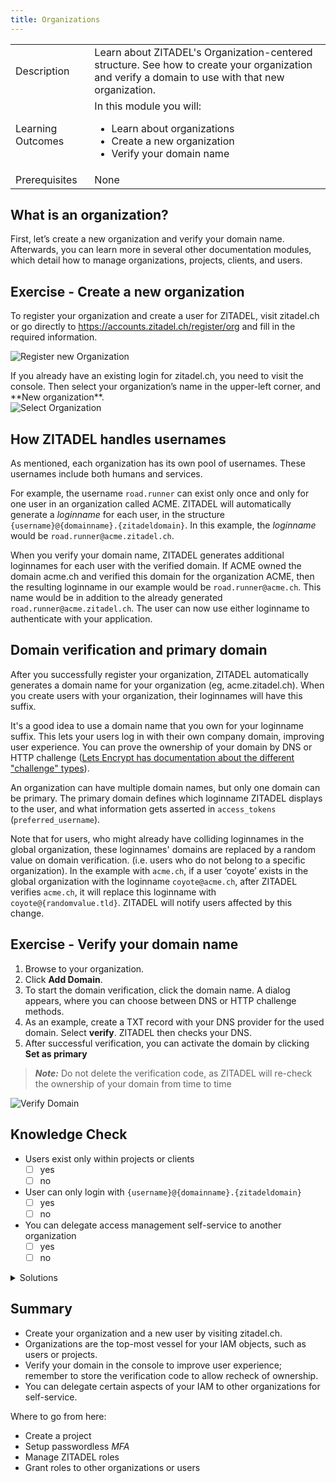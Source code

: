 ```yaml
---
title: Organizations
---
```



<table class="table-wrapper">
    <tr>
        <td>Description</td>
        <td>Learn about ZITADEL's Organization-centered structure. See how to create your organization and verify a domain to use with that new organization.</td>
    </tr>
    <tr>
        <td>Learning Outcomes</td>
        <td>
            In this module you will:
            <ul>
              <li>Learn about organizations</li>
              <li>Create a new organization</li>
              <li>Verify your domain name</li>
            </ul>
        </td>
    </tr>
     <tr>
        <td>Prerequisites</td>
        <td>
            None
        </td>
    </tr>
</table>

## What is an organization?


<OrgDescription name="OrgDescription" />

First, let’s create a new organization and verify your domain name.
Afterwards, you can learn more in several other documentation modules, which detail how to manage organizations, projects, clients, and users.

## Exercise - Create a new organization

To register your organization and create a user for ZITADEL, visit zitadel.ch or go directly to <https://accounts.zitadel.ch/register/org> and fill in the required information.

![Register new Organization](/img/console_org_register.png)

<Column>
<div>
  If you already have an existing login for zitadel.ch, you need to visit the console.
  Then select your organization’s name in the upper-left corner, and **New organization**.
</div>

<img src="/img/console_org_select.png" alt="Select Organization"/>
</Column>

## How ZITADEL handles usernames

As mentioned, each organization has its own pool of usernames.
These usernames include both humans and services.

For example, the username `road.runner` can exist only once and only for one user in an organization called ACME.
ZITADEL will automatically generate a *loginname* for each user, in the structure `{username}@{domainname}.{zitadeldomain}`.
In this example, the *loginname* would be `road.runner@acme.zitadel.ch`.

When you verify your domain name, ZITADEL generates additional loginnames for each user with the verified domain.
If ACME owned the domain acme.ch and verified this domain for the organization ACME, then the resulting loginname in our example would be `road.runner@acme.ch`.
This name would be in addition to the already generated `road.runner@acme.zitadel.ch`.
The user can now use either loginname to authenticate with your application.

## Domain verification and primary domain

After you successfully register your organization, ZITADEL automatically generates a domain name for your organization (eg, acme.zitadel.ch).
When you create users with your organization, their loginnames will have this suffix.

It's a good idea to use a domain name that you own for your loginname suffix.
This lets your users log in with their own company domain, improving user experience.
You can prove the ownership of your domain by DNS or HTTP challenge ([Lets Encrypt has documentation about the different "challenge" types](https://letsencrypt.org/docs/challenge-types/)).

An organization can have multiple domain names, but only one domain can be primary.
The primary domain defines which loginname ZITADEL displays to the user, and what information gets asserted in `access_tokens` (`preferred_username`).

Note that for users, who might already have colliding loginnames in the global organization, these loginnames' domains are replaced by a random value on domain verification.
(i.e. users who do not belong to a specific organization).
In the example with `acme.ch`, if a user ‘coyote’ exists in the global organization with the loginname `coyote@acme.ch`,
after ZITADEL verifies `acme.ch`, it will replace this loginname with `coyote@{randomvalue.tld}`.
ZITADEL will notify users affected by this change.

## Exercise - Verify your domain name

1. Browse to your organization.
2. Click **Add Domain**.
3. To start the domain verification, click the domain name. A dialog appears, where you can choose between DNS or HTTP challenge methods.
4. As an example, create a TXT record with your DNS provider for the used domain. Select **verify**.
   ZITADEL then checks your DNS.
5. After successful verification, you can activate the domain by clicking **Set as primary**

> **_Note:_** Do not delete the verification code, as ZITADEL will re-check the ownership of your domain from time to time

![Verify Domain](/img/console_verify_domain.gif)


## Knowledge Check

* Users exist only within projects or clients
    - [ ] yes
    - [ ] no
* User can only login with `{username}@{domainname}.{zitadeldomain}`
    - [ ] yes
    - [ ] no
* You can delegate access management self-service to another organization
    - [ ] yes
    - [ ] no

<details>
    <summary>
        Solutions
    </summary>

* Users exist only within projects or clients
    - [ ] yes
    - [x] no (users exist within organizations)
* User can only login with `{username}@{domainname}.{zitadeldomain}`
    - [ ] yes
    - [x] no (You can validate your own domain and login with `{loginname}@{yourdomain.tld}`)
* You can delegate access management self-service to another organization
    - [x] yes
    - [ ] no

</details>

## Summary

* Create your organization and a new user by visiting zitadel.ch.
* Organizations are the top-most vessel for your IAM objects, such as users or projects.
* Verify your domain in the console to improve user experience; remember to store the verification code to allow recheck of ownership.
* You can delegate certain aspects of your IAM to other organizations for self-service.

Where to go from here:

* Create a project
* Setup passwordless *MFA*
* Manage ZITADEL roles
* Grant roles to other organizations or users
